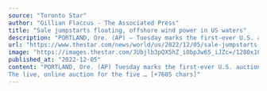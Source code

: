 ```yaml
---
source: "Toronto Star"
author: "Gillian Flaccus - The Associated Press"
title: "Sale jumpstarts floating, offshore wind power in US waters"
description: "PORTLAND, Ore. (AP) — Tuesday marks the first-ever U.S. auction of leases to develop commercial-scale floating wind farms, in the deep waters off the ..."
url: "https://www.thestar.com/news/world/us/2022/12/05/sale-jumpstarts-floating-offshore-wind-power-in-us-waters.html"
image: "https://images.thestar.com/JUbjlb3pQX5hZ_iObpJw65_iJZc=/1280x1024/smart/filters:cb(1670256857510):format(webp)/https://www.thestar.com/content/dam/thestar/news/world/us/2022/12/05/sale-jumpstarts-floating-offshore-wind-power-in-us-waters/2022120511128-638e178fcd26a5d1c967f828jpeg.jpg"
published_at: "2022-12-05"
content: "PORTLAND, Ore. (AP) Tuesday marks the first-ever U.S. auction of leases to develop commercial-scale floating wind farms, in the deep waters off the West Coast.
The live, online auction for the five … [+7605 chars]"
---
```


